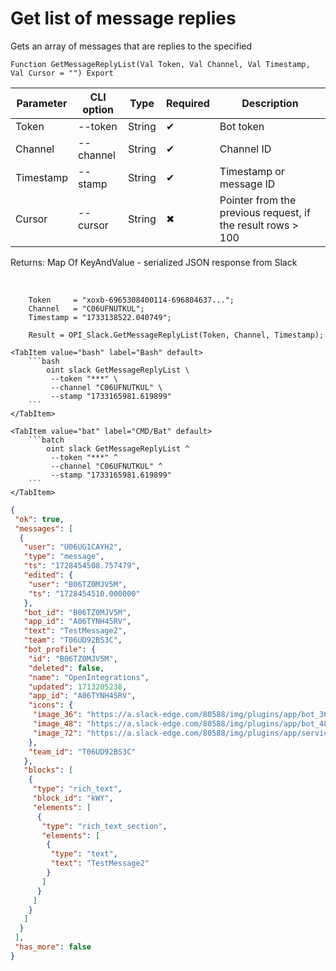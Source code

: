 ﻿---
sidebar_position: 7
---


# Get list of message replies
 Gets an array of messages that are replies to the specified



`Function GetMessageReplyList(Val Token, Val Channel, Val Timestamp, Val Cursor = "") Export`

  | Parameter | CLI option | Type | Required | Description |
  |-|-|-|-|-|
  | Token | --token | String | &#x2714; | Bot token |
  | Channel | --channel | String | &#x2714; | Channel ID |
  | Timestamp | --stamp | String | &#x2714; | Timestamp or message ID |
  | Cursor | --cursor | String | &#x2716; | Pointer from the previous request, if the result rows > 100 |

  
  Returns:  Map Of KeyAndValue - serialized JSON response from Slack

<br/>




```bsl title="1C:Enterprise/OneScript code example"
    Token     = "xoxb-6965308400114-696804637...";
    Channel   = "C06UFNUTKUL";
    Timestamp = "1733138522.040749";

    Result = OPI_Slack.GetMessageReplyList(Token, Channel, Timestamp);
```
 

 <Tabs>
  
    <TabItem value="bash" label="Bash" default>
        ```bash
            oint slack GetMessageReplyList \
             --token "***" \
             --channel "C06UFNUTKUL" \
             --stamp "1733165981.619899"
        ```
    </TabItem>
  
    <TabItem value="bat" label="CMD/Bat" default>
        ```batch
            oint slack GetMessageReplyList ^
             --token "***" ^
             --channel "C06UFNUTKUL" ^
             --stamp "1733165981.619899"
        ```
    </TabItem>
</Tabs>


```json title="Result"
{
 "ok": true,
 "messages": [
  {
   "user": "U06UG1CAYH2",
   "type": "message",
   "ts": "1728454508.757479",
   "edited": {
    "user": "B06TZ0MJV5M",
    "ts": "1728454510.000000"
   },
   "bot_id": "B06TZ0MJV5M",
   "app_id": "A06TYNH45RV",
   "text": "TestMessage2",
   "team": "T06UD92BS3C",
   "bot_profile": {
    "id": "B06TZ0MJV5M",
    "deleted": false,
    "name": "OpenIntegrations",
    "updated": 1713205238,
    "app_id": "A06TYNH45RV",
    "icons": {
     "image_36": "https://a.slack-edge.com/80588/img/plugins/app/bot_36.png",
     "image_48": "https://a.slack-edge.com/80588/img/plugins/app/bot_48.png",
     "image_72": "https://a.slack-edge.com/80588/img/plugins/app/service_72.png"
    },
    "team_id": "T06UD92BS3C"
   },
   "blocks": [
    {
     "type": "rich_text",
     "block_id": "kWY",
     "elements": [
      {
       "type": "rich_text_section",
       "elements": [
        {
         "type": "text",
         "text": "TestMessage2"
        }
       ]
      }
     ]
    }
   ]
  }
 ],
 "has_more": false
}
```
